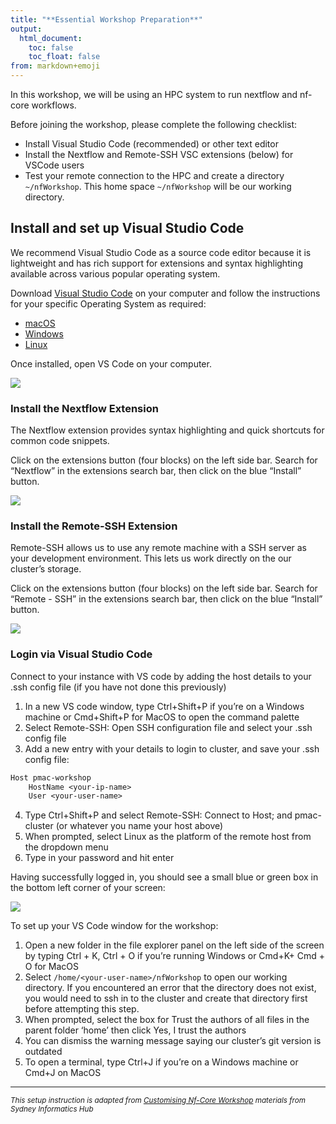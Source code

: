 ```yaml
---
title: "**Essential Workshop Preparation**"
output:
  html_document:
    toc: false
    toc_float: false
from: markdown+emoji
---
```


In this workshop, we will be using an HPC system to run nextflow and nf-core workflows. 

Before joining the workshop, please complete the following checklist:

- Install Visual Studio Code (recommended) or other text editor
- Install the Nextflow and Remote-SSH VSC extensions (below) for VSCode users
- Test your remote connection to the HPC and create a directory `~/nfWorkshop`. This home space `~/nfWorkshop` will be our working directory.

## Install and set up Visual Studio Code

We recommend Visual Studio Code as a source code editor because it is lightweight and has rich support for extensions and syntax highlighting available across various popular operating system. 

Download [Visual Studio Code](https://code.visualstudio.com/download) on your computer and follow the instructions for your specific Operating System as required:

- [macOS](https://code.visualstudio.com/docs/setup/mac)
- [Windows](https://code.visualstudio.com/docs/setup/windows)
- [Linux](https://code.visualstudio.com/docs/setup/linux)

Once installed, open VS Code on your computer.

![](media/00_0_VSCode.png)

### Install the Nextflow Extension

The Nextflow extension provides syntax highlighting and quick shortcuts for common code snippets.

Click on the extensions button (four blocks) on the left side bar.
Search for "Nextflow" in the extensions search bar, then click on the blue "Install" button.

![](media/00_1_Nextflow_ext.png)

### Install the Remote-SSH Extension

Remote-SSH allows us to use any remote machine with a SSH server as your development environment. This lets us work directly on the our cluster's storage. 

Click on the extensions button (four blocks) on the left side bar.
Search for "Remote - SSH" in the extensions search bar, then click on the blue "Install" button.

![](media/00_2_RemoteSSH_ext.png)

### Login via Visual Studio Code

Connect to your instance with VS code by adding the host details to your .ssh config file (if you have not done this previously)

1. In a new VS code window, type Ctrl+Shift+P if you’re on a Windows machine or Cmd+Shift+P for MacOS to open the command palette
2. Select Remote-SSH: Open SSH configuration file and select your .ssh config file
3. Add a new entry with your details to login to cluster, and save your .ssh config file:

```default 
Host pmac-workshop
	HostName <your-ip-name>
	User <your-user-name>
```

4. Type Ctrl+Shift+P and select Remote-SSH: Connect to Host; and pmac-cluster (or whatever you name your host above)
5. When prompted, select Linux as the platform of the remote host from the dropdown menu
6. Type in your password and hit enter

Having successfully logged in, you should see a small blue or green box in the bottom left corner of your screen:

![](media/00_3_RemoteSSH_Connected.png)

To set up your VS Code window for the workshop:

1. Open a new folder in the file explorer panel on the left side of the screen by typing Ctrl + K, Ctrl + O if you’re running Windows or Cmd+K+ Cmd + O for MacOS
2. Select `/home/<your-user-name>/nfWorkshop` to open our working directory. If you encountered an error that the directory does not exist, you would need to ssh in to the cluster and create that directory first before attempting this step. 
3. When prompted, select the box for Trust the authors of all files in the parent folder ‘home’ then click Yes, I trust the authors
4. You can dismiss the warning message saying our cluster's git version is outdated
5. To open a terminal, type Ctrl+J if you’re on a Windows machine or Cmd+J on MacOS



---
^*This setup instruction is adapted from [Customising Nf-Core Workshop](https://sydney-informatics-hub.github.io/customising-nfcore-workshop/setup.html) materials from Sydney Informatics Hub*^